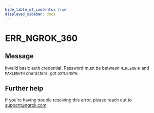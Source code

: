```yaml
---
hide_table_of_contents: true
displayed_sidebar: docs
---
```



# ERR_NGROK_360

## Message

Invalid basic auth credential. Password must be between `MINLENGTH` and `MAXLENGTH` characters, got `GOTLENGTH`.

<ErrorDetails error="err_ngrok_360" />

## Further help

If you're having trouble resolving this error, please reach out to [support@ngrok.com](mailto:support@ngrok.com?subject=Help%20with%20ERR_NGROK_360).

